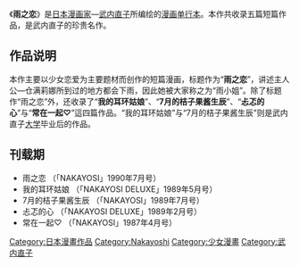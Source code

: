 {{noteTA
|T=zh-cn:雨之恋; zh-tw:水姑娘; zh-hk:雨之戀
|1=zh-cn:雨之恋; zh-tw:水姑娘; zh-hk:雨之戀
|2=zh-tw:我的耳環女孩; zh-hk:我的耳環姑娘
|3=zh-tw:七月的橘皮果酱; zh-hk:7月的桔子果醬生辰
|4=zh-tw:迷途孩子的擺動; zh-hk:忐忑的心
|5=zh-tw:永遠在一起; zh-hk:常在一起♡
}}
{{Infobox animanga/Headerofja
|標題= 雨之恋
|圖像= Miss Rain.jpg
|尺寸= 
|說明= 
|日文名稱= ミス・レイン
|英文名稱= Miss Rain
|kana=
|romaji= 
|類型= [[少女漫画|少女漫画]]、[[戀愛|戀愛]]
}}
{{Infobox animanga/Manga
|作者= [[武内直子|武内直子]]
|出版社= {{flagicon|Japan}} [[讲谈社|讲谈社]]<br />{{flagicon|Taiwan}} [[長鴻出版社|長鴻出版社]]、[[东立出版社|东立出版社]]<br />{{flagicon|Hong Kong}} [[天下出版社|天下出版社]]
|連載雜誌= [[Nakayoshi|Nakayoshi]]
|label=
|開始= 
|結束= 
|冊數= 全1卷
|話數=
|其他= 不定期截載
}}
{{Infobox animanga/Footerofja}}
{{漫畫}}

《'''雨之恋'''》是[[日本|日本]][[漫画家|漫画家]]—[[武内直子|武内直子]]所编绘的[[漫画|漫画]][[单行本|单行本]]。本作共收录五篇短篇作品，是武内直子的珍贵名作。

== 作品说明 ==
本作主要以少女恋爱为主要题材而创作的短篇漫画，标题作为“'''雨之恋'''”，讲述主人公—仓满莉娜所到过的地方都会下雨，因此她被大家称之为“雨小姐”。除了标题作“雨之恋”外，还收录了“'''我的耳环姑娘'''”、“'''7月的桔子果酱生辰'''”、“'''忐忑的心'''”与“'''常在一起♡'''”這四篇作品。“我的耳环姑娘”与“7月的桔子果酱生辰”则是武内直子[[大学|大学]]毕业后的作品。

== 刊载期 ==
* 雨之恋 （「NAKAYOSI」1990年7月号）
* 我的耳环姑娘 （「NAKAYOSI DELUXE」1989年5月号）
* 7月的桔子果酱生辰 （「NAKAYOSI」1989年7月号）
* 忐忑的心 （「NAKAYOSI DELUXE」1989年2月号）
* 常在一起♡ （「NAKAYOSI」1987年4月号）

{{Manga-stub}}
{{DEFAULTSORT:Miss Rain}}
[[Category:日本漫畫作品|Category:日本漫畫作品]]
[[Category:Nakayoshi|Category:Nakayoshi]]
[[Category:少女漫畫|Category:少女漫畫]]
[[Category:武内直子|Category:武内直子]]